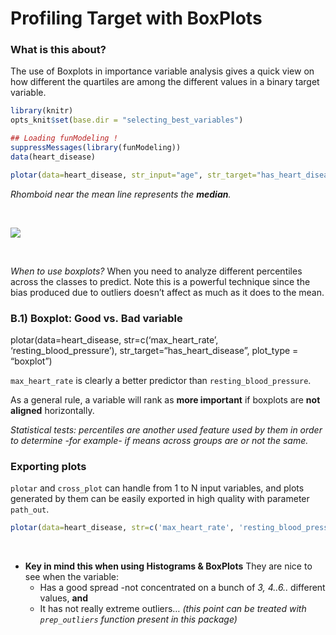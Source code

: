 Profiling Target with BoxPlots
===

### What is this about?

The use of Boxplots in importance variable analysis gives a quick view on how different the quartiles are among the different values in a binary target variable.

```r
library(knitr)
opts_knit$set(base.dir = "selecting_best_variables")
```

```r
## Loading funModeling !
suppressMessages(library(funModeling))
data(heart_disease)
```

```r
plotar(data=heart_disease, str_input="age", str_target="has_heart_disease", plot_type = "boxplot")
```

_Rhomboid near the mean line represents the **median**._

<br>


![](boxplot.png)

<br>

*When to use boxplots?*
When you need to analyze different percentiles across the classes to predict. Note this is a powerful technique since the bias produced due to outliers doesn't affect as much as it does to the mean.


### B.1) Boxplot: Good vs. Bad variable
plotar(data=heart_disease, str=c('max_heart_rate', 'resting_blood_pressure'),  str_target="has_heart_disease", plot_type = "boxplot")

`max_heart_rate` is clearly a better predictor than `resting_blood_pressure`.

As a general rule, a variable will rank as **more important** if boxplots are **not aligned** horizontally.

_Statistical tests: percentiles are another used feature used by them in order to determine -for example- if means across groups are or not the same._

### Exporting plots
`plotar` and `cross_plot` can handle from 1 to N input variables, and plots generated by them can be easily exported in high quality with parameter `path_out`.
```r
plotar(data=heart_disease, str=c('max_heart_rate', 'resting_blood_pressure'),  str_target="has_heart_disease", plot_type = "boxplot", path_out = "my_awsome_folder")
```

<br>

* **Key in mind this when using Histograms & BoxPlots** They are nice to see when the variable:
    + Has a good spread -not concentrated on a bunch of _3, 4..6.._ different values, **and**
    + It has not really extreme outliers... _(this point can be treated with `prep_outliers` function present in this package)_
	
<br>

